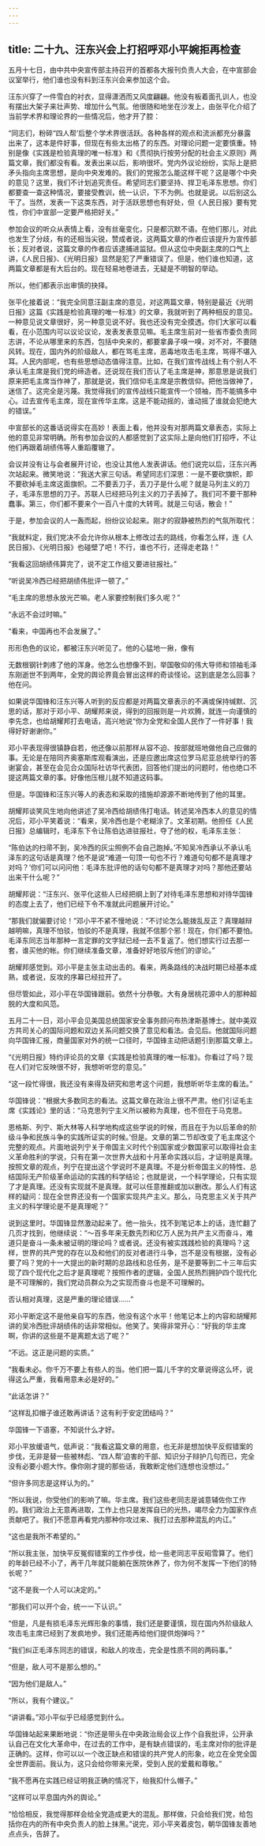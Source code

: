 ```yaml
---
---
---
```

title: 二十九、汪东兴会上打招呼邓小平婉拒再检查
---



五月十七日，由中共中央宣传部主持召开的首都各大报刊负责人大会，在中宣部会议室举行，他们谁也没有料到汪东兴会来参加这个会。

汪东兴穿了一件雪白的衬衣，显得潇洒而又风度翩翩。他没有板着面孔训人，也没有摆出大架子来壮声势、增加什么气氛。他很随和地坐在沙发上，由张平化介绍了当前学术界和理论界的一些情况后，他才开了腔：

“同志们，粉碎“四人帮’后整个学术界很活跃。各种各样的观点和流派都充分暴露出来了，这本是件好事，但现在有些太出格了的东西。对理论问题一定要慎重。特别是像《实践是检验真理的唯一标准》和《贯彻执行按劳分配的社会主义原则》两篇文章，我们都没有看。发表出来以后，影响很坏。党内外议论纷纷，实际上是把矛头指向主席思想，是向中央发难的。我们的党报怎么能这样干呢？这是哪个中央的意见？这里，我们不计划追究责任。希望同志们要坚持、捍卫毛泽东思想。你们都要查一查这种情况，要接受教训，统一认识，下不为例。也就是说。以后别这么干了。当然，发表一下这类东西，对于活跃思想也有好处，但《人民日报》要有党性，你们中宣部一定要严格把好关。”

参加会议的听众从表情上看，没有丝毫变化，只是都沉默不语。在他们那儿，对此也发生了分歧，有的还相当尖锐，赞成者说，这两篇文章的作者应该提升为宣传部长；反对者说，这篇文章的作者应该逮捕进监狱。但从这位中央副主席的口气上讲，《人民日报》、《光明日报》显然是犯了严重错误了。但是，他们谁也知道，这两篇文章都是有大后台的。现在轻易地卷进去，无疑是不明智的举动。

所以，他们都表示出审慎的抉择。

张平化接着说：“我完全同意汪副主席的意见，对这两篇文章，特别是最近《光明日报》这篇《实践是检验真理的唯一标准》的文章，我就听到了两种相反的意见。一种意见说文章很好，另一种意见说不好。我也还没有完全摸透。你们大家可以看看，在小范围内可以议论议论，发表发表意见嘛。毛主席生前对一些省市委负责同志讲，不论从哪里来的东西，包括中央来的，都要拿鼻子嗅一嗅，对不对，不要随风转。现在，国内外的阶级敌人，都在骂毛主席，恶毒地攻击毛主席，骂得不堪入耳。人民内部呢，也有些思想动态值得注意。比如，在我们宣传战线上有个别人不承认毛主席是我们党的缔造者。还说现在我们否认了毛主席是神，那意思是说我们原来把毛主席当作神了，那就是说，我们信仰毛主席是宗教信仰。把他当做神了，迷信了。这完全是污蔑。我觉得我们的宣传战线只能宣传一个领袖，而不能搞多中心。过去宣传毛主席，现在宣传华主席。这是不能动摇的，谁动摇了谁就会犯绝大的错误。”

中宣部长的这番话说得实在高妙！表面上看，他并没有对那两篇文章表态，实际上他的意见非常明确。所有参加会议的人都感觉到了这实际上是向他们打招呼，不让他们再跟着胡绩伟等人重蹈覆辙了。

会议并没有让与会者展开讨论，也没让其他人发表讲话。他们说完以后，汪东兴再次站起来。微笑地说：“我送大家三句话。希望同志们深思：一是不要砍旗帜，即不要砍掉毛主席这面旗帜。二不要丢刀子，丢刀子是什么呢？就是马列主义的刀子，毛泽东思想的刀子。苏联人已经把马列主义的刀子丢掉了。我们可不要干那种蠢事。第三，你们都不要来个一百八十度的大转弯。就是三句话，散会！”

于是，参加会议的人一轰而起，纷纷议论起来。刚才的寂静被热烈的气氛所取代：

“我就料定，我们党决不会允许你从根本上修改过去的路线，你看怎么样，连《人民日报》、《光明日报》也碰壁了吧！不行，谁也不行，还得走老路！”

“我看这回胡绩伟算完了，说不定工作组又要进驻报社。”

“听说吴冷西已经把胡绩伟批评一顿了。”

“毛主席的思想永放光芒嘛。老人家要控制我们多久呢？”

“永远不会过时嘛。”

“看来，中国再也不会发展了。”

形形色色的议论，都被汪东兴听见了。他的心猛地一揪，像有

无数根钢针刺疼了他的浑身。他怎么也想像不到，举国敬仰的伟大导师和领袖毛泽东刚逝世不到两年，全党的舆论界竟会冒出这样的奇谈怪论。这到底是怎么回事？他在问。

如果说华国锋和汪东兴等人听到的反应都是对两篇文章表示的不满或保持缄默、沉思的话，那对于邓小平、胡耀邦来说，得到的回报则是一片欢腾，就连一向谨慎的李先念，也给胡耀邦打去电话，高兴地说“你为全党和全国人民作了一件好事！我得好好谢谢你。”

邓小平表现得很镇静自若，他还像以前那样从容不迫、按部就班地做他自己应做的事。无论是在陪同齐奥塞斯库观看演出，还是应邀出席这位罗马尼亚总统举行的答谢宴会，甚至在会见合众国际社访华代表团，回答他们提出的问题时，他也绝口不提这两篇文章的事。好像他压根儿就不知道这码事。

但是。华国锋和汪东兴等人的表态和采取的措施却源源不断地传到了他的耳里。

胡耀邦谈笑风生地向他讲述了吴冷西给胡绩伟打电话。转述吴冷西本人的意见的情况后，邓小平笑着说：“看来，吴冷西也是个老糊涂了。文革初期。他担任《人民日报》总编辑时，毛泽东下令让陈伯达进驻报社，夺了他的权，毛泽东主张：

“陈伯达的扫帚不到，吴冷西的灰尘照例不会自己跑掉。’不知吴冷西承认不承认毛泽东的这句话是真理？他不是说“难道一句顶一句也不行？难道句句都不是真理才对吗？’你们可以问问他：毛泽东批评他的话句句都不是真理才对吗？那他还要站出来干什么呢？”

胡耀邦说：“汪东兴、张平化这些人已经把纲上到了对待毛泽东思想和对待华国锋的态度上去了，他们已经下令不准就此问题展开讨论。”

“那我们就偏要讨论！”邓小平不紧不慢地说：“不讨论怎么能拨乱反正？真理越辩越明嘛，真理不怕驳，怕驳的不是真理，我就不信那个邪！现在，你们都不要怕。毛泽东同志当年那种一言定罪的文字狱已经一去不复返了。他们想实行过去那一套，谁买他的帐。你们继续准备文章，准备好好地驳斥他们的谬论。”

胡耀邦感觉到。邓小平是主张主动出击的。看来，两条路线的决战时期已经基本成熟，或者说，反攻的序幕已经拉开了。

但尽管如此，邓小平在华国锋跟前。依然十分恭敬。大有身居桃花源中人的那种超脱的大度和风范。

五月二十一日，邓小平会见美国总统国家安全事务顾问布热津斯基博士。就中美双方共司关心的国际问题和双边关系问题交换了意见和看法。会见后。他就国际问题向华国锋汇报，商量国家对外的统一口径时，华国锋主动把话题引到那篇文章上。

“《光明日报》特约评论员的文章《实践是检验真理的唯一标准》。你看过了吗？现在人们对它反映很不好，我想听听您的意见。”

“这一段忙得很，我还没有来得及研究和思考这个问题，我想昕听华主席的看法。”

华国锋说：“根据大多数同志的看法。这篇文章在政治上很不严肃。他们引证毛主席《实践论》里的话：“马克思列宁主义所以被称为真理，也不但在于马克思。

恩格斯、列宁、斯大林等人科学地构成这些学说的时候，而且在于为以后革命的阶级斗争和民族斗争的实践所证实的时候。’但是。文章的第二节却改变了毛主席这个完整的观点。片面地说列宁关于帝国主义时代个别国家或少数国家可以取得社会主义革命胜利的学说，只有在第一次世界大战和十月革命实践以后，才证明是真理。按照文章的观点，列宁在提出这个学说时不是真理。不是分析帝国主义的特性、总结国际无产阶级革命运动的实践的科学结论；也就是说，一个科学理论，只有实现了才是真理。还没有实现就不是真理。就可以任意推翻或加以删改。那么人们有这样的疑问：现在全世界还没有一个国家实现共产主义。那么，马克思主义关于共产主义的科学理论是不是真理呢？”

说到这里时。华国锋显然激动起来了。他一抬头，找不到笔记本上的话，连忙翻了几页才找到，他继续说：“～百多年来无数先烈和亿万人民为共产主义而奋斗，难道只是奋斗一条未被证明的理论吗？或者说。还没有被实践践检验的真理吗？这样，世界的共产党的存在以及和他们的反对者进行斗争，岂不是没有根据，没有必要了吗？党的十一大提出的新时期的总路线和总任务，是不是要等到二十三年后实现了四个现代化之后才是真理呢？按照作者的逻辑，全国人民热烈拥护四个现代化是不可理解的，我们党动员群众为之实现而奋斗也是不可理解的。

否认相对真理，这是严重的理论错误……”

邓小平断定这不是他亲自写的东西，他没有这个水平！他笔记本上的内容和胡耀邦讲的吴冷西批评胡绩伟的话非常相似。他笑了。笑得非常开心：“好我的华主席啊，你讲的这些是不是离题太远了呢？”

“不远。这正是问题的实质。”

“我看未必。你千万不要上有些人的当。他们把一篇儿千字的文章说得这么坏，说得这么严重，我看用意未必是好的。”

“此话怎讲？”

“这样乱扣帽子谁还敢再讲话？这有利于安定团结吗？”

华国锋一下语塞，不知说什么才好。

邓小平放缓语气，低声说：“我看这篇文章的用意，也无非是想加快平反假错案的步伐，无非是替一些被林彪、“四人帮’迫害的干部、知识分子辩护几句而已，完全没有必要小题大怍。像你刚才提的那些话，我敢断定他们连想也没想过。”

“但许多同志是这样认为的。”

“所以我说，你受他们的影响了嘛。华主席。我们这些老同志是诚意辅佐你工作的。我们政治上无意再进取，工作上也只是发挥自已的光热，竭尽全力为国家作点贡献吧了。我们不愿意再看党内那种你攻过来、我打过去那种混乱的内讧。”

“这也是我所不希望的。”

“所以我主张，加快平反冤假错案的工作步伐，给一些老同志平反昭雪算了。他们的年龄已经不小了，再干几年就只能躺在医院休养了，你为何不发挥一下他们的特长呢？”

“这不是我一个人可以决定的。”

“那我们可以开个会，统一一下认识。”

“但是，凡是有损毛泽东光辉形象的事情，我们还是要谨慎，现在国内外阶级敌人攻击毛主席已经到了发疯地步。我们还能再给他们提供炮弹吗？”

“我们纠正毛泽东同志的错误，和敌人的攻击，完全是性质不同的两码事。”

“但是，敌人可不是那么想的。”

“因为他们是敌人。”

“所以，我有个建议。”

“讲讲看。”邓小平似乎已经感觉到什么。

华国锋站起来果断地说：“你还是带头在中央政治局会议上作个自我批评，公开承认自己在文化大革命中，在过去的工作中，是有缺点错误的，毛主席对你的批评是正确的。这样，你可以以一个改正缺点和错误的共产党人的形象，屹立在全党全国全世界面前。我认为，这只会给你带来光荣，受到人民的爱戴和尊敬。”

“我不愿再在实践已经证明我正确的情况下，绐我扣什么帽子。”

“这样可以平息国内外的舆论。”

“恰恰相反，我觉得那样会给全党造成更大的混乱。那样做，只会给我们党，给包括你在内的所有中央负责人的脸上抹黑。”说完，邓小平夹着皮包，朝华国锋友善地点点头，告辞了。